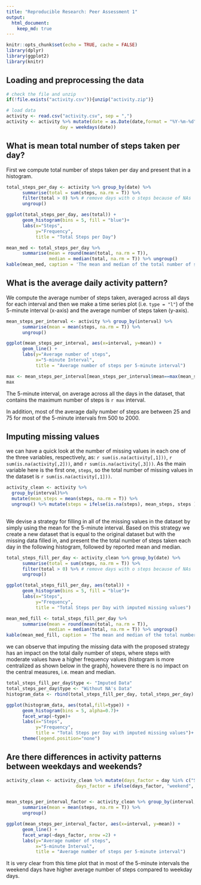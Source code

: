 ---
title: "Reproducible Research: Peer Assessment 1"
output: 
  html_document:
    keep_md: true
---


```{r setup, include=FALSE}
knitr::opts_chunk$set(echo = TRUE, cache = FALSE)
library(dplyr)
library(ggplot2)
library(knitr)
```

## Loading and preprocessing the data

```{r loadData}
# check the file and unzip
if(!file.exists("activity.csv")){unzip("activity.zip")}

# load data 
activity <- read.csv("activity.csv", sep = ",")
activity <- activity %>% mutate(date = as.Date(date,format = "%Y-%m-%d"),
                    day = weekdays(date))

```

## What is mean total number of steps taken per day?

First we compute total number of steps taken per day and present that in a histogram.


```{r histogram_mean_median1 }
total_steps_per_day <- activity %>% group_by(date) %>% 
      summarise(total = sum(steps, na.rm = T)) %>% 
      filter(total > 0) %>% # remove days with o steps because of NAs
      ungroup()

ggplot(total_steps_per_day, aes(total)) +
      geom_histogram(bins = 5, fill = "blue")+
      labs(x="Steps", 
           y="Frequency",
           title = "Total Steps per Day")

mean_med <- total_steps_per_day %>% 
      summarise(mean = round(mean(total, na.rm = T)),
                median = median(total, na.rm = T)) %>% ungroup()
kable(mean_med, caption = 'The mean and median of the total number of steps taken per day.', label = 'tbl1')
```

## What is the average daily activity pattern?

We compute the average number of steps taken, averaged across all days for each interval and then we make a time series plot (i.e. `type = "l"`) of the 5-minute interval (x-axis) and the average number of steps taken (y-axis).



```{r mean_by_interval-1}
mean_steps_per_interval <- activity %>% group_by(interval) %>% 
      summarise(mean = mean(steps, na.rm = T)) %>% 
      ungroup()

ggplot(mean_steps_per_interval, aes(x=interval, y=mean)) +
      geom_line() +
      labs(y="Average number of steps", 
           x="5-minute Interval",
           title = "Average number of steps per 5-minute interval")

max <- mean_steps_per_interval[mean_steps_per_interval$mean==max(mean_steps_per_interval$mean),1]
max
```

The 5-minute interval, on average across all the days in the dataset, that contains the maximum number of steps is `r max` interval. 

In addition, most of the average daily number of steps are between 25 and 75 for most of the 5-minute intervals frm 500 to 2000. 



## Imputing missing values

we can have a quick look at the number of missing values in each one of the three variables, respectively, as: `r sum(is.na(activity[,1]))`, `r sum(is.na(activity[,2]))`, and `r sum(is.na(activity[,3]))`. As the main variable here is the first one, `steps`, so the total number of missing values in the dataset is `r sum(is.na(activity[,1]))`. 



```{r cleanedData}


activity_clean <- activity %>%
  group_by(interval)%>%
  mutate(mean_steps = mean(steps, na.rm = T)) %>%
  ungroup() %>% mutate(steps = ifelse(is.na(steps), mean_steps, steps ) )
                       

```

We devise a strategy for filling in all of the missing values in the dataset by simply using the mean for the 5-minute interval.
Based on this strategy we create a new dataset that is equal to the original dataset but with the missing data filled in, and present the the total number of steps taken each day in the following histogram, followed by reported mean and median. 


```{r histogram_mean_median2}
total_steps_fill_per_day <- activity_clean %>% group_by(date) %>% 
      summarise(total = sum(steps, na.rm = T)) %>% 
      filter(total > 0) %>% # remove days with o steps because of NAs
      ungroup()

ggplot(total_steps_fill_per_day, aes(total)) +
      geom_histogram(bins = 5, fill = "blue")+
      labs(x="Steps", 
           y="Frequency",
           title = "Total Steps per Day with imputed missing values")

mean_med_fill <- total_steps_fill_per_day %>% 
      summarise(mean = round(mean(total, na.rm = T)),
                median = median(total, na.rm = T)) %>% ungroup()
kable(mean_med_fill, caption = 'The mean and median of the total number of steps taken per day with imputed missing values.', label = 'tbl2')
```


we can observe that imputing the missing data with the proposed strategy has an impact on the total daily number of steps, where steps with moderate values have a higher frequency values (histogram is more centralized as shown below in the graph), howevere there is no impact on the central measures, i.e. mean and median.





```{r histogram_comparison, echo=F}
total_steps_fill_per_day$type <- "Imputed Data"
total_steps_per_day$type <- "Without NA's Data"
histogram_data <- rbind(total_steps_fill_per_day, total_steps_per_day)

ggplot(histogram_data, aes(total,fill=type)) +
      geom_histogram(bins = 5, alpha=0.7)+
      facet_wrap(~type)+
      labs(x="Steps", 
           y="Frequency",
           title = "Total Steps per Day with imputed missing values")+
      theme(legend.position="none") 

```





## Are there differences in activity patterns between weekdays and weekends?





```{r mean_by_interval-2}

activity_clean <- activity_clean %>% mutate(days_factor = day %in% c("Saturday", "Sunday" ), 
                          days_factor = ifelse(days_factor, "weekend", "weekday" ) )


mean_steps_per_interval_factor <- activity_clean %>% group_by(interval, days_factor) %>% 
      summarise(mean = mean(steps, na.rm = T)) %>% 
      ungroup()

ggplot(mean_steps_per_interval_factor, aes(x=interval, y=mean)) +
      geom_line() +
      facet_wrap(~days_factor, nrow =2) +
      labs(y="Average number of steps", 
           x="5-minute Interval",
           title = "Average number of steps per 5-minute interval")


```

It is very clear from this time plot that in most of the 5-minute intervals the weekend days have higher average number of steps compared to weekday days.

